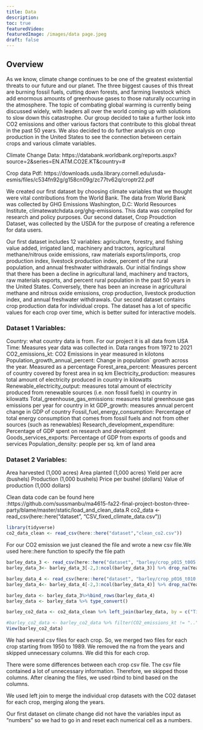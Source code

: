 ```yaml
---
title: Data
description: 
toc: true
featuredVideo:
featuredImage: /images/data page.jpeg
draft: false
---
```


## Overview
As we know, climate change continues to be one of the greatest existential threats to our future and our planet. The three biggest causes of this threat are burning fossil fuels, cutting down forests, and farming livestock which add enormous amounts of greenhouse gases to those naturally occurring in the atmosphere. The topic of combating global warming is currently being discussed widely, with leaders all over the world coming up with solutions to slow down this catastrophe. Our group decided to take a further look into CO2 emissions and other various factors that contribute to this global threat in the past 50 years. We also decided to do further analysis on crop production in the United States to see the connection between certain crops and various climate variables.
 
Climate Change Data: https://databank.worldbank.org/reports.aspx?source=2&series=EN.ATM.CO2E.KT&country=# 

Crop data Pdf: https://downloads.usda.library.cornell.edu/usda-esmis/files/c534fn92g/g158cn09g/zc77tv62q/croptr22.pdf


We created our first dataset by choosing climate variables that we thought were vital contributions from the World Bank. The data from World Bank was collected by GHG Emissions Washington, D.C: World Resources Institute, climatewatchdata.org/ghg-emissions.  This data was compiled for research and policy purposes. Our second dataset, Crop Proudction Dataset, was collected by the USDA for the purpose of creating a reference for data users.
 
Our first dataset includes 12 variables: agriculture, forestry, and fishing value added, irrigated land, machinery and tractors, agricultural methane/nitrous oxide emissions, raw materials exports/imports, crop production index, livestock production index, percent of the rural population, and annual freshwater withdrawals. Our initial findings show that there has been a decline in agricultural land, machinery and tractors, raw materials exports, and percent rural population in the past 50 years in the United States. Conversely, there has been an increase in agricultural methane and nitrous oxide emissions, crop production, livestock production index, and annual freshwater withdrawals. 
Our second dataset contains crop production data for individual crops. The dataset has a lot of specific values for each crop over time, which is better suited for interactive models.

### Dataset 1 Variables: 

Country: what country data is from. For our project it is all data from USA
Time: Measures year data was collected in. Data ranges from 1972 to 2021
CO2_emissions_kt: CO2 Emissions in year measured in kilotons
Population_growth_annual_percent: Change in population` growth across the year. Measured as a percentage
Forest_area_percent: Measures percent of country covered by forest area in sq km
Electricity_production: measures total amount of electricity produced in country in kilowatts
Renewable_electricity_output: measures total amount of electricity produced from renewable sources (i.e. non fossil fuels) in country in kilowatts
Total_greenhouse_gas_emissions: measures total greenhouse gas emissions per year for country in kt
GDP_growth: measures annual percent change in GDP of country
Fossil_fuel_energy_consumption: Percentage of total energy consumption that comes from fossil fuels and not from other sources (such as renewables)
Research_development_expenditure: Percentage of GDP spent on research and development
Goods_services_exports: Percentage of GDP from exports of goods and services
Population_density: people per sq. km of land area

### Dataset 2 Variables:
Area harvested (1,000 acres)
Area planted (1,000 acres)
Yield per acre (bushels)
Production (1,000 bushels)
Price per bushel (dollars)
Value of production (1,000 dollars)



Clean data code can be found here :https://github.com/sussmanbu/ma4615-fa22-final-project-boston-three-party/blame/master/static/load_and_clean_data.R
co2_data <- read_csv(here::here("dataset", "CSV_fixed_climate_data.csv"))

```r
library(tidyverse)
co2_data_clean <- read_csv(here::here("dataset","clean_co2.csv"))

```


For our CO2 emission we just cleaned the file and wrote a new csv file.We used here::here function to specify the file path

```r

barley_data_3 <- read_csv(here::here("dataset", "barley/crop_p015_t005.csv"),skip = 5)
barley_data_3<- barley_data_3[-2,3:ncol(barley_data_3)] %>% drop_na(Year) %>% head(-1)

barley_data_4 <- read_csv(here::here("dataset", "barley/crop_p016_t010.csv"),skip = 5)
barley_data_4<- barley_data_4[-2,3:ncol(barley_data_4)] %>% drop_na(Year) %>% head(-1)

barley_data <- barley_data_3%>%bind_rows(barley_data_4) 
barley_data <- barley_data %>% type_convert()

barley_co2_data <- co2_data_clean %>% left_join(barley_data, by = c("Time" = "Year"))

#barley_co2_data <- barley_co2_data %>% filter(CO2_emissions_kt != "..") %>% type_convert()
View(barley_co2_data)
```

We had several csv files for each crop. So, we merged two files for each crop starting from 1950 to 1989. We removed the na from the years and skipped unnecessary columns. We did this for each crop. 

There were some differences between each crop csv file. The csv file contained a lot of unnecessary information. Therefore, we skipped those columns. After cleaning the files, we used rbind to bind based on the columns. 

We used left join to merge the individual crop datasets with the CO2 dataset for each crop, merging along the years.

Our first dataset on climate change did not have the variables input as “numbers” so we had to go in and reset each numerical cell as a numbers. 
